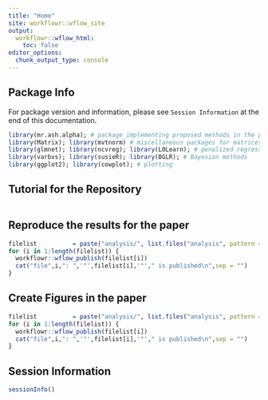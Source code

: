 ```yaml
---
title: "Home"
site: workflowr::wflow_site
output:
  workflowr::wflow_html:
    toc: false
editor_options:
  chunk_output_type: console
---
```


## Package Info

For package version and information, please see `Session Information` at the end of this documentation.

```r
library(mr.ash.alpha); # package implementing proposed methods in the paper
library(Matrix); library(mvtnorm) # miscellaneous packages for matrices
library(glmnet); library(ncvreg); library(L0Learn); # penalized regression methods
library(varbvs); library(susieR); library(BGLR); # Bayesian methods
library(ggplot2); library(cowplot); # plotting
```

## Tutorial for the Repository

```r
```

## Reproduce the results for the paper

```r
filelist          = paste("analysis/", list.files("analysis", pattern = "*_Sourcecode.Rmd"), sep = "")
for (i in 1:length(filelist)) {
  workflowr::wflow_publish(filelist[i])
  cat("file",i,": ",'"',filelist[i],'"'," is published\n",sep = "")
}
```

## Create Figures in the paper

```r
filelist          = paste("analysis/", list.files("analysis", pattern = "*_Plot.Rmd"), sep = "")
for (i in 1:length(filelist)) {
  workflowr::wflow_publish(filelist[i])
  cat("file",i,": ",'"',filelist[i],'"'," is published\n",sep = "")
}
```

## Session Information

```r
sessionInfo()
```